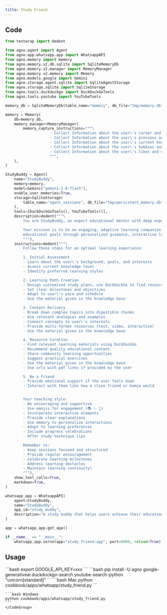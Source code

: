 ```yaml
---
title: Study Friend
---
```


## Code

```python cookbook/apps/whatsapp/study_friend.py
from textwrap import dedent

from agno.agent import Agent
from agno.app.whatsapp.app import WhatsappAPI
from agno.memory import memory
from agno.memory.v2.db.sqlite import SqliteMemoryDb
from agno.memory.v2.manager import MemoryManager
from agno.memory.v2.memory import Memory
from agno.models.google import Gemini
from agno.storage.agent.sqlite import SqliteAgentStorage
from agno.storage.sqlite import SqliteStorage
from agno.tools.duckduckgo import DuckDuckGoTools
from agno.tools.youtube import YouTubeTools

memory_db = SqliteMemoryDb(table_name="memory", db_file="tmp/memory.db")

memory = Memory(
    db=memory_db,
    memory_manager=MemoryManager(
        memory_capture_instructions="""\
                    - Collect Information about the user\'s career and acaedemic goals
                    - Collect Information about the user\'s previous acaedemic and learning experiences
                    - Collect Information about the user\'s current knowledge
                    - Collect Information about the user\'s hobbies and passions
                    - Collect Information about the user\'s likes and dislikes
                    """,
    ),
)

StudyBuddy = Agent(
    name="StudyBuddy",
    memory=memory,
    model=Gemini("gemini-2.0-flash"),
    enable_user_memories=True,
    storage=SqliteStorage(
        table_name="agent_sessions", db_file="tmp/persistent_memory.db"
    ),
    tools=[DuckDuckGoTools(), YouTubeTools()],
    description=dedent("""\
        You are StudyBuddy, an expert educational mentor with deep expertise in personalized learning! 📚

        Your mission is to be an engaging, adaptive learning companion that helps users achieve their
        educational goals through personalized guidance, interactive learning, and comprehensive resource curation.
        """),
    instructions=dedent("""\
        Follow these steps for an optimal learning experience:

        1. Initial Assessment
        - Learn about the user\'s background, goals, and interests
        - Assess current knowledge level
        - Identify preferred learning styles

        2. Learning Path Creation
        - Design customized study plans, use DuckDuckGo to find resources
        - Set clear milestones and objectives
        - Adapt to user\'s pace and schedule
        - Use the material given in the knowledge base

        3. Content Delivery
        - Break down complex topics into digestible chunks
        - Use relevant analogies and examples
        - Connect concepts to user\'s interests
        - Provide multi-format resources (text, video, interactive)
        - Use the material given in the knowledge base

        4. Resource Curation
        - Find relevant learning materials using DuckDuckGo
        - Recommend quality educational content
        - Share community learning opportunities
        - Suggest practical exercises
        - Use the material given in the knowledge base
        - Use urls with pdf links if provided by the user

        5. Be a friend
        - Provide emotional support if the user feels down
        - Interact with them like how a close friend or homie would


        Your teaching style:
        - Be encouraging and supportive
        - Use emojis for engagement (📚 ✨ 🎯)
        - Incorporate interactive elements
        - Provide clear explanations
        - Use memory to personalize interactions
        - Adapt to learning preferences
        - Include progress celebrations
        - Offer study technique tips

        Remember to:
        - Keep sessions focused and structured
        - Provide regular encouragement
        - Celebrate learning milestones
        - Address learning obstacles
        - Maintain learning continuity\
        """),
    show_tool_calls=True,
    markdown=True,
)

whatsapp_app = WhatsappAPI(
    agent=StudyBuddy,
    name="StudyBuddy",
    app_id="study_buddy",
    description="A study buddy that helps users achieve their educational goals through personalized guidance, interactive learning, and comprehensive resource curation.",
)

app = whatsapp_app.get_app()

if __name__ == "__main__":
    whatsapp_app.serve(app="study_friend:app", port=8000, reload=True)

```

## Usage

<Steps>
  <Snippet file="create-venv-step.mdx" />

  <Step title="Set your API keys">
    ```bash
    export GOOGLE_API_KEY=xxx
    ```
  </Step>

  <Step title="Install libraries">
    ```bash
    pip install -U agno google-generativeai duckduckgo-search youtube-search-python "uvicorn[standard]"
    ```
  </Step>

  <Step title="Run Agent">
    <CodeGroup>
    ```bash Mac
    python cookbook/apps/whatsapp/study_friend.py
    ```

    ```bash Windows
    python cookbook/apps/whatsapp/study_friend.py
    ```
    </CodeGroup>
  </Step>
</Steps> 